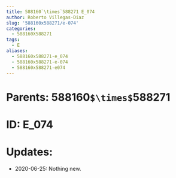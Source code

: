 ```yaml
---
title: 588160`\times`588271 E_074
author: Roberto Villegas-Diaz
slug: '588160x588271/e-074'
categories:
  - 588160X588271
tags:
  - E
aliases:
  - 588160x588271-e_074
  - 588160x588271-e-074
  - 588160x588271-e074
---
```


# **Parents**: 588160`$\times$`588271
# **ID**: E_074
# **Updates**: 
 - 2020-06-25: Nothing new.
